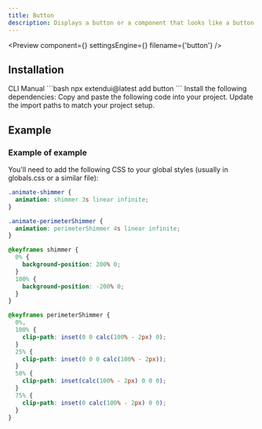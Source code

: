 ```yaml
---
title: Button
description: Displays a button or a component that looks like a button.
---
```


<Preview
  component={<ButtonExample />}
  settingsEngine={<ButtonSettingsEngine />}
  filename={'button'}
/>
## Installation

<Tabs defaultValue="cli">
  <TabsList>
    <TabsTrigger value="cli">CLI</TabsTrigger>
    <TabsTrigger value="manual">Manual</TabsTrigger>
  </TabsList>
  <TabsContent value="cli">
    ```bash 
    npx extendui@latest add button 
    ```
  </TabsContent>
  <TabsContent value="manual">
    <Steps>
      <Step>Install the following dependencies:</Step>
      <Step>Copy and paste the following code into your project.</Step>
      <Step>Update the import paths to match your project setup.</Step>
    </Steps>
  </TabsContent>
</Tabs>

## Example

### Example of example

You'll need to add the following CSS to your global styles (usually in globals.css or a similar file):

```css
.animate-shimmer {
  animation: shimmer 3s linear infinite;
}

.animate-perimeterShimmer {
  animation: perimeterShimmer 4s linear infinite;
}

@keyframes shimmer {
  0% {
    background-position: 200% 0;
  }
  100% {
    background-position: -200% 0;
  }
}

@keyframes perimeterShimmer {
  0%,
  100% {
    clip-path: inset(0 0 calc(100% - 2px) 0);
  }
  25% {
    clip-path: inset(0 0 0 calc(100% - 2px));
  }
  50% {
    clip-path: inset(calc(100% - 2px) 0 0 0);
  }
  75% {
    clip-path: inset(0 calc(100% - 2px) 0 0);
  }
}
```
